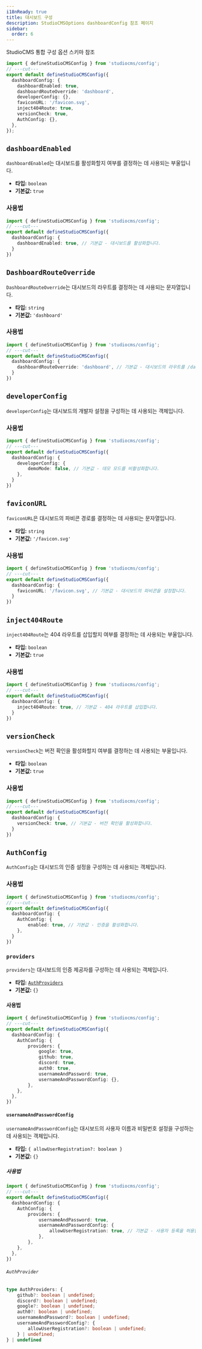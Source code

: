 ```yaml
---
i18nReady: true
title: 대시보드 구성
description: StudioCMSOptions dashboardConfig 참조 페이지
sidebar:
  order: 6
---
```



StudioCMS 통합 구성 옵션 스키마 참조

```ts twoslash title="studiocms.config.mjs"
import { defineStudioCMSConfig } from 'studiocms/config';
// ---cut---
export default defineStudioCMSConfig({
  dashboardConfig: {
    dashboardEnabled: true,
    dashboardRouteOverride: 'dashboard',
    developerConfig: {},
    faviconURL: '/favicon.svg',
    inject404Route: true,
    versionCheck: true,
    AuthConfig: {},
  },
});
```

## `dashboardEnabled`

`dashboardEnabled`는 대시보드를 활성화할지 여부를 결정하는 데 사용되는 부울입니다.

- **타입:** `boolean`
- **기본값:** `true`

### 사용법

```ts twoslash {3} title="studiocms.config.mjs"
import { defineStudioCMSConfig } from 'studiocms/config';
// ---cut---
export default defineStudioCMSConfig({
  dashboardConfig: {
    dashboardEnabled: true, // 기본값 - 대시보드를 활성화합니다.
  }
})
```

## `DashboardRouteOverride`

`DashboardRouteOverride`는 대시보드의 라우트를 결정하는 데 사용되는 문자열입니다.

- **타입:** `string`
- **기본값:** `'dashboard'`

### 사용법

```ts twoslash {3} title="studiocms.config.mjs"
import { defineStudioCMSConfig } from 'studiocms/config';
// ---cut---
export default defineStudioCMSConfig({
  dashboardConfig: {
    dashboardRouteOverride: 'dashboard', // 기본값 - 대시보드의 라우트를 /dashboard로 설정합니다.
  }
})
```

## `developerConfig`

`developerConfig`는 대시보드의 개발자 설정을 구성하는 데 사용되는 객체입니다.

### 사용법

```ts twoslash {3-5} title="studiocms.config.mjs"
import { defineStudioCMSConfig } from 'studiocms/config';
// ---cut---
export default defineStudioCMSConfig({
  dashboardConfig: {
    developerConfig: {
        demoMode: false, // 기본값 - 데모 모드를 비활성화합니다.
    },
  }
})
```

## `faviconURL`

`faviconURL`은 대시보드의 파비콘 경로를 결정하는 데 사용되는 문자열입니다.

- **타입:** `string`
- **기본값:** `'/favicon.svg'`

### 사용법

```ts twoslash {3} title="studiocms.config.mjs"
import { defineStudioCMSConfig } from 'studiocms/config';
// ---cut---
export default defineStudioCMSConfig({
  dashboardConfig: {
    faviconURL: '/favicon.svg', // 기본값 - 대시보드의 파비콘을 설정합니다.
  }
})
```

## `inject404Route`

`inject404Route`는 404 라우트를 삽입할지 여부를 결정하는 데 사용되는 부울입니다.

- **타입:** `boolean`
- **기본값:** `true`

### 사용법

```ts twoslash {3} title="studiocms.config.mjs"
import { defineStudioCMSConfig } from 'studiocms/config';
// ---cut---
export default defineStudioCMSConfig({
  dashboardConfig: {
    inject404Route: true, // 기본값 - 404 라우트를 삽입합니다.
  }
})
```

## `versionCheck`

`versionCheck`는 버전 확인을 활성화할지 여부를 결정하는 데 사용되는 부울입니다.

- **타입:** `boolean`
- **기본값:** `true`

### 사용법

```ts twoslash {3} title="studiocms.config.mjs"
import { defineStudioCMSConfig } from 'studiocms/config';
// ---cut---
export default defineStudioCMSConfig({
  dashboardConfig: {
    versionCheck: true, // 기본값 - 버전 확인을 활성화합니다.
  }
})
```

## `AuthConfig`

`AuthConfig`는 대시보드의 인증 설정을 구성하는 데 사용되는 객체입니다.

### 사용법

```ts twoslash {3-5} title="studiocms.config.mjs"
import { defineStudioCMSConfig } from 'studiocms/config';
// ---cut---
export default defineStudioCMSConfig({
  dashboardConfig: {
    AuthConfig: {
        enabled: true, // 기본값 - 인증을 활성화합니다.
    },
  }
})
```

### `providers`

`providers`는 대시보드의 인증 제공자를 구성하는 데 사용되는 객체입니다.

- **타입:** [`AuthProviders`](#authprovider)
- **기본값:** `{}`

#### 사용법

```ts twoslash {4-11} title="studiocms.config.mjs"
import { defineStudioCMSConfig } from 'studiocms/config';
// ---cut---
export default defineStudioCMSConfig({
  dashboardConfig: {
    AuthConfig: {
        providers: {
            google: true,
            github: true,
            discord: true,
            auth0: true,
            usernameAndPassword: true,
            usernameAndPasswordConfig: {},
        },
    },
  },
})
```

#### `usernameAndPasswordConfig`

`usernameAndPasswordConfig`는 대시보드의 사용자 이름과 비밀번호 설정을 구성하는 데 사용되는 객체입니다.

- **타입:** `{ allowUserRegistration?: boolean }`
- **기본값:** `{}`

##### 사용법

```ts twoslash {5-8} title="studiocms.config.mjs"
import { defineStudioCMSConfig } from 'studiocms/config';
// ---cut---
export default defineStudioCMSConfig({
  dashboardConfig: {
    AuthConfig: {
        providers: {
            usernameAndPassword: true,
            usernameAndPasswordConfig: {
                allowUserRegistration: true, // 기본값 - 사용자 등록을 허용합니다.
            },
        },
    },
  },
})
```

###### `AuthProvider`

```ts
type AuthProviders: {
    github?: boolean | undefined;
    discord?: boolean | undefined;
    google?: boolean | undefined;
    auth0?: boolean | undefined;
    usernameAndPassword?: boolean | undefined;
    usernameAndPasswordConfig?: {
        allowUserRegistration?: boolean | undefined;
    } | undefined;
} | undefined
```
